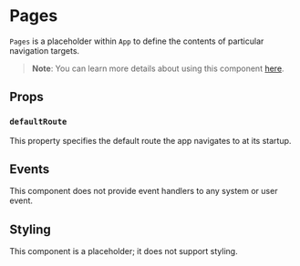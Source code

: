 # Pages

`Pages` is a placeholder within `App` to define the contents of particular navigation targets.

> **Note**: You can learn more details about using this component [here](../learning/app-component).

## Props

### `defaultRoute`

This property specifies the default route the app navigates to at its startup.

## Events

This component does not provide event handlers to any system or user event.

## Styling

This component is a placeholder; it does not support styling.




